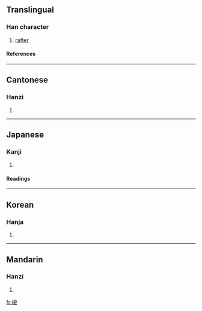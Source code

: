 ==Translingual==
===Han character===
{{Han char|rn=75|rad=木|as=10|sn=14|four=4093<sub>2</sub>|canj=木卜田女 (DYWV), X木卜田女 (XDYWV)}}
# [[rafter]]
====References====
{{Han ref|kx=0544.200|dkj=15276|dj=0932.040|hdz=21267.070|uh=69B1|ud=27057|bh=E1FC|bd=57852}}

----
==Cantonese==
===Hanzi===
{{yue-hanzi|jyut=|y=cheui1}}
# {{defn|Cantonese}}

----
==Japanese==
===Kanji===
{{ja-kanji|grade=|rs=木10}}
# {{defn|Japanese}} 
====Readings====
{{ja-readings|on=[[すい]] (sui)|kun=[[たるき]] (taruki)}}

----
==Korean==
===Hanja===
{{ko-hanja|hangeul=최|eumhun=|rv=choe|mr=ch'oe|y=choy}}
# {{defn|Korean}}

----
==Mandarin==
===Hanzi===
{{cmn-hanzi|pin=[[cūi]] (cui1)|wg=ts'ui<sup>1</sup>}}
# {{defn|Mandarin}}

[[fr:榱]]